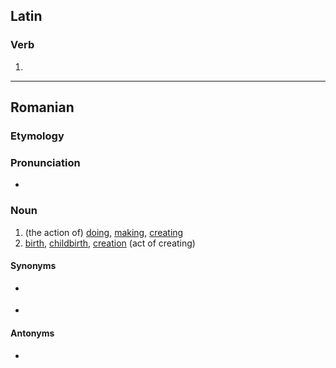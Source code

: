 ==Latin==

===Verb===
{{la-verb-form|facere}}

# {{inflection of|la|faciō||pres|actv|inf}}

----

==Romanian==

===Etymology===
{{suffix|ro|face|re}}

===Pronunciation===
* {{IPA|ro|/ˈfa.t͡ʃe.re/}}

===Noun===
{{ro-noun|f|faceri}}

# (the action of) [[doing]], [[making]], [[creating]]
# [[birth]], [[childbirth]], [[creation]] (act of creating)

====Synonyms====
* {{sense|birth}} {{l|ro|naștere}}
* {{sense|creation}} {{l|ro|creare}}

====Antonyms====
* {{l|ro|desfacere}}